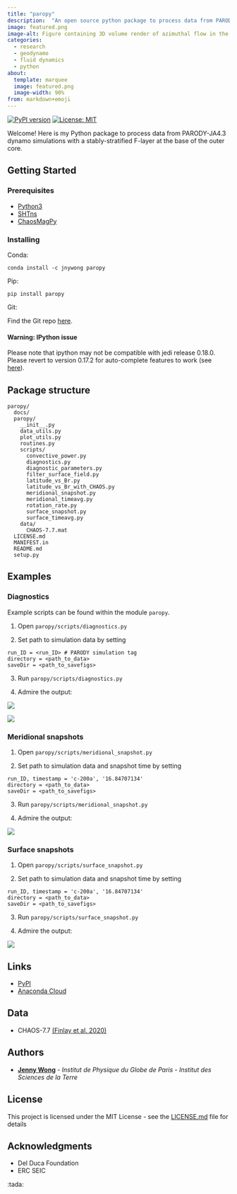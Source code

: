 ```yaml
---
title: "paropy"
description:  "An open source python package to process data from PARODY-JA4.3 dynamo simulations with a stably-stratified F-layer at the base of the outer core. "
image: featured.png
image-alt: Figure containing 3D volume render of azimuthal flow in the Earth's liquid core.
categories:
  - research
  - geodynamo
  - fluid dynamics
  - python
about:
  template: marquee
  image: featured.png
  image-width: 90%
from: markdown+emoji
---
```

[![PyPI version](https://badge.fury.io/py/paropy.svg)](https://badge.fury.io/py/paropy)
[![License: MIT](https://img.shields.io/badge/License-MIT-yellow.svg)](https://opensource.org/licenses/MIT)

Welcome! Here is my Python package to process data from PARODY-JA4.3 dynamo simulations with a stably-stratified F-layer at the base of the outer core. 

## Getting Started

### Prerequisites
- [Python3](https://www.python.org/)
- [SHTns](https://bitbucket.org/nschaeff/shtns/src/master/)
- [ChaosMagPy](https://github.com/ancklo/ChaosMagPy)

### Installing
Conda:
```
conda install -c jnywong paropy
```

Pip:
```
pip install paropy
```

Git: 

Find the Git repo [here](https://github.com/jnywong/nondim-slurry).

#### Warning: IPython issue
Please note that ipython may not be compatible with jedi release 0.18.0. Please revert to version 0.17.2 for auto-complete features to work (see [here](https://github.com/ipython/ipython/issues/12740)).

## Package structure
```
paropy/
  docs/
  paropy/
    __init__.py
    data_utils.py
    plot_utils.py
    routines.py
    scripts/
      convective_power.py
      diagnostics.py
      diagnostic_parameters.py
      filter_surface_field.py
      latitude_vs_Br.py
      latitude_vs_Br_with_CHAOS.py
      meridional_snapshot.py
      meridional_timeavg.py
      rotation_rate.py
      surface_snapshot.py
      surface_timeavg.py
    data/
      CHAOS-7.7.mat
  LICENSE.md
  MANIFEST.in
  README.md
  setup.py
```

## Examples

### Diagnostics

Example scripts can be found within the module `paropy`.

1. Open `paropy/scripts/diagnostics.py`

2. Set path to simulation data by setting

```
run_ID = <run_ID> # PARODY simulation tag
directory = <path_to_data>
saveDir = <path_to_savefigs>
```

3. Run `paropy/scripts/diagnostics.py`

4. Admire the output:

![](https://github.com/jnywong/paropy/blob/master/docs/diag1_test.png?raw=true)

![](https://github.com/jnywong/paropy/blob/master/docs/diag2_test.png?raw=true)

### Meridional snapshots

1. Open `paropy/scripts/meridional_snapshot.py`

2. Set path to simulation data and snapshot time by setting

```
run_ID, timestamp = 'c-200a', '16.84707134'
directory = <path_to_data>
saveDir = <path_to_savefigs>
```

3. Run `paropy/scripts/meridional_snapshot.py`

4. Admire the output:

![](https://github.com/jnywong/paropy/blob/master/docs/merid_test.png?raw=true)

### Surface snapshots

1. Open `paropy/scripts/surface_snapshot.py`

2. Set path to simulation data and snapshot time by setting

```
run_ID, timestamp = 'c-200a', '16.84707134'
directory = <path_to_data>
saveDir = <path_to_savefigs>
```

3. Run `paropy/scripts/surface_snapshot.py`

4. Admire the output:

![](https://github.com/jnywong/paropy/blob/master/docs/surface_test.png?raw=true)

## Links

* [PyPI](https://pypi.org/project/paropy/)
* [Anaconda Cloud](https://anaconda.org/jnywong/paropy)

## Data

* CHAOS-7.7 [(Finlay et al. 2020)](http://www.spacecenter.dk/files/magnetic-models/CHAOS-7/CHAOS-7.pdf)

## Authors

* [**Jenny Wong**](https://jnywong.github.io/) - *Institut de Physique du Globe de Paris - Institut des Sciences de la Terre*

## License

This project is licensed under the MIT License - see the [LICENSE.md](https://github.com/jnywong/paropy/blob/master/LICENSE.md) file for details

## Acknowledgments

* Del Duca Foundation
* ERC SEIC

:tada:
